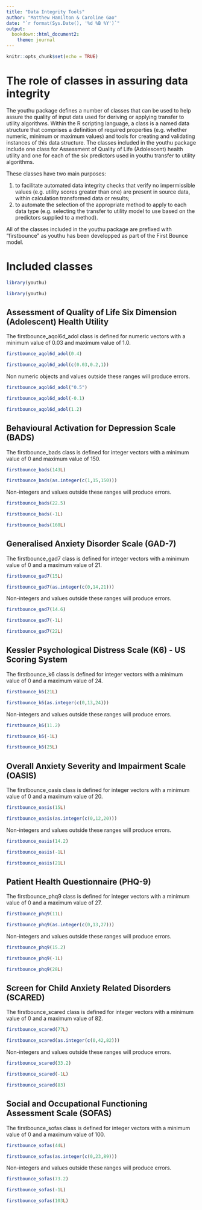 ```yaml
---
title: "Data Integrity Tools"
author: "Matthew Hamilton & Caroline Gao"
date: "`r format(Sys.Date(), '%d %B %Y')`"
output: 
  bookdown::html_document2:
    theme: journal
---
```

```r
knitr::opts_chunk$set(echo = TRUE)
```

# The role of classes in assuring data integrity
The youthu package defines a number of classes that can be used to help assure the quality of input data used for deriving or applying transfer to utility algorithms. Within the R scripting language, a class is a named data structure that comprises a definition of required properties (e.g. whether numeric, minimum or maximum values) and tools for creating and validating instances of this data structure. The classes included in the youthu package include one class for Assessment of Quality of Life (Adolescent) health utility and one for each of the six predictors used in youthu transfer to utility algorithms. 

These classes have two main purposes:

1) to facilitate automated data integrity checks that verify no impermissible values (e.g. utility scores greater than one) are present in source data, within calculation transformed data or results;
2) to automate the selection of the appropriate method to apply to each data type (e.g. selecting the transfer to utility model to use based on the predictors supplied to a method).

All of the classes included in the youthu package are prefixed with "firstbounce" as youthu has been developped as part of the First Bounce model.

# Included classes

```r
library(youthu)
```
```r
library(youthu)
```
## Assessment of Quality of Life Six Dimension (Adolescent) Health Utility 

The firstbounce_aqol6d_adol class is defined for numeric vectors with a minimum value of 0.03 and maximum value of 1.0.

```r
firstbounce_aqol6d_adol(0.4)
```

```r
firstbounce_aqol6d_adol(c(0.03,0.2,1))
```

Non numeric objects and values outside these ranges will produce errors.

```r
firstbounce_aqol6d_adol("0.5")
```

```r
firstbounce_aqol6d_adol(-0.1)
```

```r
firstbounce_aqol6d_adol(1.2)
```

## Behavioural Activation for Depression Scale (BADS)

The firstbounce_bads class is defined for integer vectors with a minimum value of 0 and maximum value of 150.

```r
firstbounce_bads(143L)
```

```r
firstbounce_bads(as.integer(c(1,15,150)))
```

Non-integers and values outside these ranges will produce errors.

```r
firstbounce_bads(22.5)
```

```r
firstbounce_bads(-1L)
```

```r
firstbounce_bads(160L)
```

## Generalised Anxiety Disorder Scale (GAD-7)

The firstbounce_gad7 class is defined for integer vectors with a minimum value of 0 and a maximum value of 21.

```r
firstbounce_gad7(15L)
```

```r
firstbounce_gad7(as.integer(c(0,14,21)))
```

Non-integers and values outside these ranges will produce errors.

```r
firstbounce_gad7(14.6)
```

```r
firstbounce_gad7(-1L)
```

```r
firstbounce_gad7(22L)
```
## Kessler Psychological Distress Scale (K6) - US Scoring System

The firstbounce_k6 class is defined for integer vectors with a minimum value of 0 and a maximum value of 24.

```r
firstbounce_k6(21L)
```

```r
firstbounce_k6(as.integer(c(0,13,24)))
```

Non-integers and values outside these ranges will produce errors.

```r
firstbounce_k6(11.2)
```

```r
firstbounce_k6(-1L)
```

```r
firstbounce_k6(25L)
```
## Overall Anxiety Severity and Impairment Scale (OASIS)

The firstbounce_oasis class is defined for integer vectors with a minimum value of 0 and a maximum value of 20.

```r
firstbounce_oasis(15L)
```

```r
firstbounce_oasis(as.integer(c(0,12,20)))
```

Non-integers and values outside these ranges will produce errors.

```r
firstbounce_oasis(14.2)
```

```r
firstbounce_oasis(-1L)
```

```r
firstbounce_oasis(21L)
```
## Patient Health Questionnaire (PHQ-9)

The firstbounce_phq9 class is defined for integer vectors with a minimum value of 0 and a maximum value of 27.

```r
firstbounce_phq9(11L)
```

```r
firstbounce_phq9(as.integer(c(0,13,27)))
```

Non-integers and values outside these ranges will produce errors.

```r
firstbounce_phq9(15.2)
```
```r
firstbounce_phq9(-1L)
```
```r
firstbounce_phq9(28L)
```

##  Screen for Child Anxiety Related Disorders (SCARED)

The firstbounce_scared class is defined for integer vectors with a minimum value of 0 and a maximum value of 82.

```r
firstbounce_scared(77L)
```

```r
firstbounce_scared(as.integer(c(0,42,82)))
```

Non-integers and values outside these ranges will produce errors.

```r
firstbounce_scared(33.2)
```
```r
firstbounce_scared(-1L)
```
```r
firstbounce_scared(83)
```
##  Social and Occupational Functioning Assessment Scale (SOFAS)

The firstbounce_sofas class is defined for integer vectors with a minimum value of 0 and a maximum value of 100.

```r
firstbounce_sofas(44L)
```

```r
firstbounce_sofas(as.integer(c(0,23,89)))
```

Non-integers and values outside these ranges will produce errors.

```r
firstbounce_sofas(73.2)
```
```r
firstbounce_sofas(-1L)
```
```r
firstbounce_sofas(103L)
```
